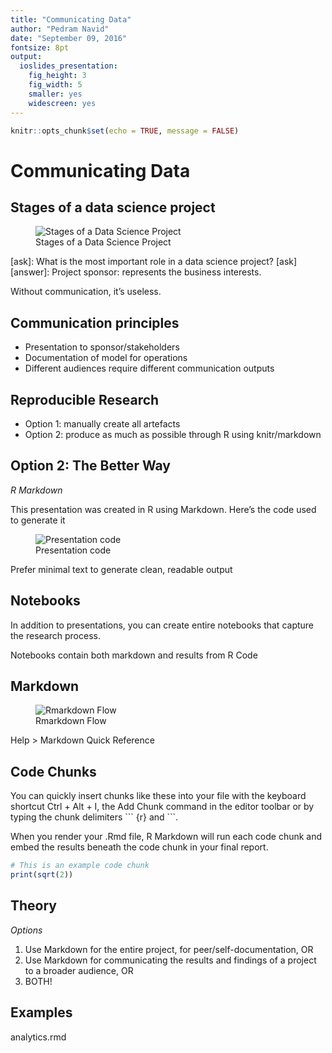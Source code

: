 ```yaml
---
title: "Communicating Data"
author: "Pedram Navid"
date: "September 09, 2016"
fontsize: 8pt
output:
  ioslides_presentation:
    fig_height: 3
    fig_width: 5
    smaller: yes
    widescreen: yes
---
```


```r
knitr::opts_chunk$set(echo = TRUE, message = FALSE)
```

# Communicating Data

## Stages of a data science project
![Stages of a Data Science Project](img/ds-stages.jpg)

<div class="notes">
[ask]: What is the most important role in a data science project? [ask]
[answer]: Project sponsor: represents the business interests. 
</div>

Without communication, it's useless. 

## Communication principles

- Presentation to sponsor/stakeholders
- Documentation of model for operations
- Different audiences require different communication outputs

## Reproducible Research

- Option 1: manually create all artefacts
- Option 2: produce as much as possible through R using knitr/markdown

## Option 2: The Better Way

*R Markdown* 

This presentation was created in R using Markdown.
Here's the code used to generate it

![Presentation code](img/pres_code.PNG)

Prefer minimal text to generate clean, readable output

## Notebooks

In addition to presentations, you can create entire notebooks that
capture the research process. 

Notebooks contain both markdown and results from R Code

## Markdown
![Rmarkdown Flow](img/RMarkdownFlow.png)

Help > Markdown Quick Reference

## Code Chunks

You can quickly insert chunks like these into your file with the keyboard 
shortcut Ctrl + Alt + I, the Add Chunk  command in the editor toolbar
or by typing the chunk delimiters \`\`\` {r} and \`\`\`.

When you render your .Rmd file, R Markdown will run each code chunk and embed 
the results beneath the code chunk in your final report.

```r
# This is an example code chunk
print(sqrt(2))
```

## Theory

*Options*

1. Use Markdown for the entire project, for peer/self-documentation, OR
2. Use Markdown for communicating the results and findings of a project to a 
broader audience, OR
3. BOTH!

## Examples 

analytics.rmd

